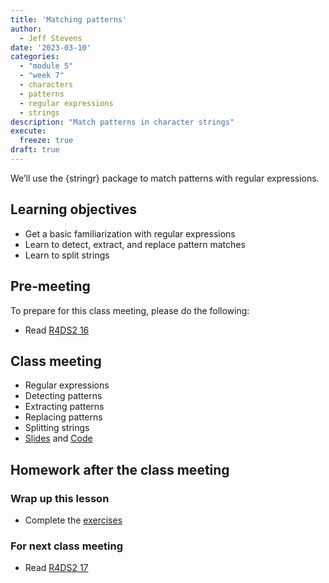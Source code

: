 ```yaml
---
title: 'Matching patterns'
author:
  - Jeff Stevens
date: '2023-03-10'
categories: 
  - "module 5"
  - "week 7"
  - characters
  - patterns
  - regular expressions
  - strings
description: "Match patterns in character strings"
execute:
  freeze: true
draft: true
---
```


We'll use the {stringr} package to match patterns with regular expressions.

## Learning objectives

* Get a basic familiarization with regular expressions
* Learn to detect, extract, and replace pattern matches
* Learn to split strings

## Pre-meeting

To prepare for this class meeting, please do the following:

* Read [R4DS2 16](https://r4ds.hadley.nz/regexps.html){target='_blank'}

## Class meeting

* Regular expressions
* Detecting patterns
* Extracting patterns
* Replacing patterns
* Splitting strings 
* [Slides](../../slides/21_patterns.qmd){target="_blank"} and [Code](../../code/21_patterns.html){target="_blank"}

## Homework after the class meeting
### Wrap up this lesson

* Complete the [exercises](https://jeffreyrstevens.shinyapps.io/dpavir2023_21_patterns/){target='_blank'}

### For next class meeting

* Read [R4DS2 17](https://r4ds.hadley.nz/factors.html){target='_blank'}
